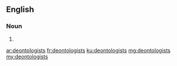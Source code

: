 ==English==

===Noun===
{{head|en|plural}}

# {{plural of|deontologist|lang=en|nocat=1}}

[[ar:deontologists]]
[[fr:deontologists]]
[[ku:deontologists]]
[[mg:deontologists]]
[[my:deontologists]]